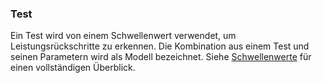### Test
Ein Test wird von einem Schwellenwert verwendet, um Leistungsrückschritte zu erkennen. Die Kombination aus einem Test und seinen Parametern wird als Modell bezeichnet. Siehe [Schwellenwerte](/de/docs/explanation/thresholds/) für einen vollständigen Überblick.
